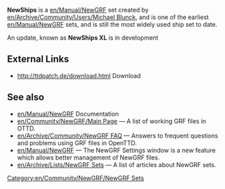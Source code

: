 {{en/Community/NewGRF/Infobox NewGRF|setname= NewShips
|screenshot= en/[[en/Http///grfcrawler.tt-forums.net/grf/3/newships75.png]]
|artist= Michael Blunck
|coder= Michael Blunck
|focus= en/Community/NewGRF/Addons Ships
|homepage= www.ttdpatch.de
|homepagename= Transport Tycoon - The New Graphics
|copyright= copyrighted
}}

'''NewShips''' is a [[en/Manual/NewGRF]] set created by [[en/Archive/Community/Users/Michael Blunck]], and is one of the earliest [[en/Manual/NewGRF]] sets, and is still the most widely used ship set to date.

An update, known as '''NewShips XL''' is in development

==External Links==
*http://ttdpatch.de/download.html Download

== See also ==
* [[en/Manual/NewGRF]] Documentation
* [[en/Community/NewGRF/Main Page]] &mdash; A list of working GRF files in OTTD.
* [[en/Archive/Community/NewGRF FAQ]] &mdash; Answers to frequent questions and problems using GRF files in OpenTTD.
* [[en/Manual/NewGRF]] &mdash; The NewGRF Settings window is a new feature which allows better management of NewGRF files. 
* [[en/Archive/Lists/NewGRF Sets]] &mdash; A list of articles about NewGRF sets.

[[Category:en/Community/NewGRF/NewGRF Sets]]